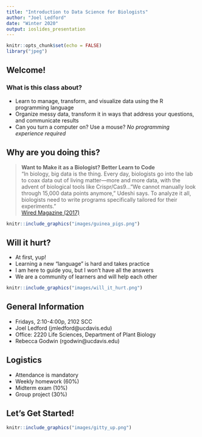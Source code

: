 ```yaml
---
title: "Introduction to Data Science for Biologists"
author: "Joel Ledford"
date: "Winter 2020"
output: ioslides_presentation
---
```


```r
knitr::opts_chunk$set(echo = FALSE)
library("jpeg")
```

## Welcome!

### What is this class about?
- Learn to manage, transform, and visualize data using the R programming language  
- Organize messy data, transform it in ways that address your questions, and communicate results  
- Can you turn a computer on? Use a mouse? *No programming experience required*  

## Why are you doing this?

> **Want to Make it as a Biologist? Better Learn to Code**  
> "In biology, big data is the thing. Every day, biologists go into the lab to coax data out of living matter—more and more data, with the advent of biological tools like Crispr/Cas9..."We cannot manually look through 15,000 data points anymore," Udeshi says. To analyze it all, biologists need to write programs specifically tailored for their experiments."  
> [Wired Magazine (2017)](https://www.wired.com/2017/03/biologists-teaching-code-survive/)

```r
knitr::include_graphics("images/guinea_pigs.png")
```

## Will it hurt?

- At first, yup!
- Learning a new "language" is hard and takes practice
- I am here to guide you, but I won't have all the answers
- We are a community of learners and will help each other

```r
knitr::include_graphics("images/will_it_hurt.png")
```

## General Information

- Fridays, 2:10-4:00p, 2102 SCC
- Joel Ledford (jmledford@ucdavis.edu)  
- Office: 2220 Life Sciences, Department of Plant Biology
- Rebecca Godwin (rgodwin@ucdavis.edu)

## Logistics

- Attendance is mandatory
- Weekly homework (60%)
- Midterm exam (10%)  
- Group project (30%)

## Let's Get Started!

```r
knitr::include_graphics("images/gitty_up.png")
```
